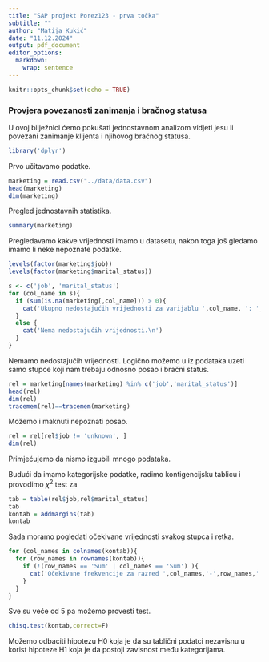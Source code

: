 ```yaml
---
title: "SAP projekt Porez123 - prva točka"
subtitle: ""
author: "Matija Kukić"
date: "11.12.2024"
output: pdf_document
editor_options: 
  markdown: 
    wrap: sentence
---
```


```r
knitr::opts_chunk$set(echo = TRUE)
```

### Provjera povezanosti zanimanja i bračnog statusa

U ovoj bilježnici ćemo pokušati jednostavnom analizom vidjeti jesu li povezani zanimanje klijenta i njihovog bračnog statusa.

```r
library('dplyr')
```

Prvo učitavamo podatke.

```r
marketing = read.csv("../data/data.csv")
head(marketing)
dim(marketing)
```

Pregled jednostavnih statistika.

```r
summary(marketing)
```

Pregledavamo kakve vrijednosti imamo u datasetu, nakon toga još gledamo imamo li neke nepoznate podatke.

```r
levels(factor(marketing$job))
levels(factor(marketing$marital_status))
```

```r
s <- c('job', 'marital_status')
for (col_name in s){
  if (sum(is.na(marketing[,col_name])) > 0){
    cat('Ukupno nedostajućih vrijednosti za varijablu ',col_name, ': ', sum(is.na(marketing[,col_name])),'\n')
  }
  else {
    cat('Nema nedostajućih vrijednosti.\n')
  }
}
```

Nemamo nedostajućih vrijednosti.
Logično možemo u iz podataka uzeti samo stupce koji nam trebaju odnosno posao i bračni status.

```r
rel = marketing[names(marketing) %in% c('job','marital_status')]
head(rel)
dim(rel)
tracemem(rel)==tracemem(marketing)
```

Možemo i maknuti nepoznati posao.

```r
rel = rel[rel$job != 'unknown', ]
dim(rel)
```

Primjećujemo da nismo izgubili mnogo podataka.

Budući da imamo kategorijske podatke, radimo kontigencijsku tablicu i provodimo $\chi^2$ test za

```r
tab = table(rel$job,rel$marital_status)
tab
kontab = addmargins(tab)
kontab
```

Sada moramo pogledati očekivane vrijednosti svakog stupca i retka.

```r
for (col_names in colnames(kontab)){
  for (row_names in rownames(kontab)){
    if (!(row_names == 'Sum' | col_names == 'Sum') ){
      cat('Očekivane frekvencije za razred ',col_names,'-',row_names,': ',(kontab[row_names,'Sum'] * kontab['Sum',col_names]) / kontab['Sum','Sum'],'\n')
    }
  }
}
```

Sve su veće od 5 pa možemo provesti test.

```r
chisq.test(kontab,correct=F)
```

Možemo odbaciti hipotezu H0 koja je da su tablični podatci nezavisnu u korist hipoteze H1 koja je da postoji zavisnost među kategorijama.

